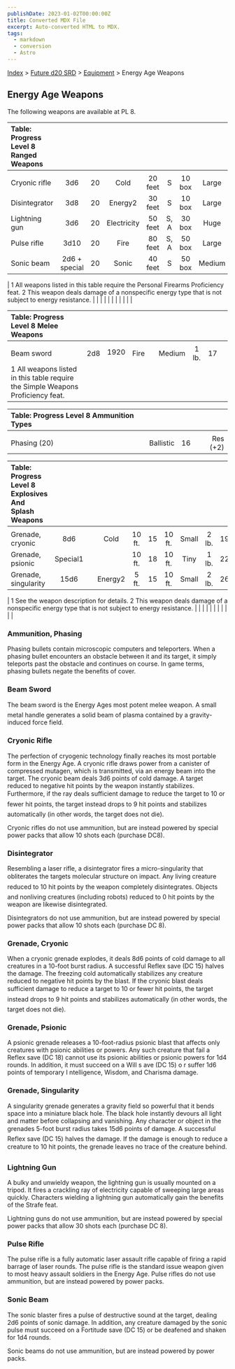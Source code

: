 ```yaml
---
publishDate: 2023-01-02T00:00:00Z
title: Converted MDX File
excerpt: Auto-converted HTML to MDX.
tags:
  - markdown
  - conversion
  - Astro
---
```


[Index](-index) > [Future d20 SRD](future-d20-srd-index) > [Equipment](future-d20-srd-equipment-index) > Energy Age Weapons

## Energy Age Weapons

The following weapons are available at PL 8.

| Table: Progress Level 8 Ranged Weapons |               |     |             |         |      |        |        |        |     |          |
| :------------------------------------- | :-----------: | :-: | :---------: | :-----: | :--: | :----: | :----: | :----: | :-: | -------: |
|                                        |               |     |             |         |      |        |        |        |     |          |
| Cryonic rifle                          |      3d6      | 20  |    Cold     | 20 feet |  S   | 10 box | Large  | 8 lb.  | 21  | Lic (+1) |
| Disintegrator                          |      3d8      | 20  |   Energy2   | 30 feet |  S   | 10 box | Large  | 6 lb.  | 23  | Mil (+3) |
| Lightning gun                          |      3d6      | 20  | Electricity | 50 feet | S, A | 30 box |  Huge  | 30 lb. | 24  | Mil (+3) |
| Pulse rifle                            |     3d10      | 20  |    Fire     | 80 feet | S, A | 50 box | Large  | 11 lb. | 21  | Res (+2) |
| Sonic beam                             | 2d6 + special | 20  |    Sonic    | 40 feet |  S   | 50 box | Medium | 3 lb.  | 18  | Lic (+1) |

| 1 All weapons listed in this table require the Personal Firearms Proficiency feat.
2 This weapon deals damage of a nonspecific energy type that is not subject to energy resistance. | | | | | | | | | | |

| Table: Progress Level 8 Melee Weapons                                           |     |      |      |     |        |       |     |     |
| :------------------------------------------------------------------------------ | :-: | :--: | :--: | :-: | :----: | :---: | :-: | --: |
|                                                                                 |     |      |      |     |        |       |     |     |
| Beam sword                                                                      | 2d8 | 1920 | Fire |     | Medium | 1 lb. | 17  |     |
| 1 All weapons listed in this table require the Simple Weapons Proficiency feat. |     |      |      |     |        |       |     |     |

| Table: Progress Level 8 Ammunition Types |           |     |          |
| :--------------------------------------- | :-------: | :-: | -------: |
|                                          |           |     |          |
| Phasing (20)                             | Ballistic | 16  | Res (+2) |

| Table: Progress Level 8 Explosives And Splash Weapons |          |     |         |        |     |        |       |       |     |          |
| :---------------------------------------------------- | :------: | :-: | :-----: | :----: | :-: | :----: | :---: | :---: | :-: | -------: |
|                                                       |          |     |         |        |     |        |       |       |     |          |
| Grenade, cryonic                                      |   8d6    |     |  Cold   | 10 ft. | 15  | 10 ft. | Small | 2 lb. | 19  | Res (+2) |
| Grenade, psionic                                      | Special1 |     |         | 10 ft. | 18  | 10 ft. | Tiny  | 1 lb. | 22  | Res (+2) |
| Grenade, singularity                                  |   15d6   |     | Energy2 | 5 ft.  | 15  | 10 ft. | Small | 2 lb. | 26  | Mil (+3) |

| 1 See the weapon description for details.
2 This weapon deals damage of a nonspecific energy type that is not subject to energy resistance. | | | | | | | | | | |

### Ammunition, Phasing

Phasing bullets contain microscopic computers and teleporters. When a phasing bullet encounters an obstacle between it and its target, it simply teleports past the obstacle and continues on course. In game terms, phasing bullets negate the benefits of cover.

### Beam Sword

The beam sword is the Energy Ages most potent melee weapon. A small metal handle generates a solid beam of plasma contained by a gravity-induced force field.

### Cryonic Rifle

The perfection of cryogenic technology finally reaches its most portable form in the Energy Age. A cryonic rifle draws power from a canister of compressed mutagen, which is transmitted, via an energy beam into the target. The cryonic beam deals 3d6 points of cold damage. A target reduced to negative hit points by the weapon instantly stabilizes. Furthermore, if the ray deals sufficient damage to reduce the target to 10 or fewer hit points, the target instead drops to 9 hit points and stabilizes automatically (in other words, the target does not die).

Cryonic rifles do not use ammunition, but are instead powered by special power packs that allow 10 shots each (purchase DC8).

### Disintegrator

Resembling a laser rifle, a disintegrator fires a micro-singularity that obliterates the targets molecular structure on impact. Any living creature reduced to 10 hit points by the weapon completely disintegrates. Objects and nonliving creatures (including robots) reduced to 0 hit points by the weapon are likewise disintegrated.

Disintegrators do not use ammunition, but are instead powered by special power packs that allow 10 shots each (purchase DC 8).

### Grenade, Cryonic

When a cryonic grenade explodes, it deals 8d6 points of cold damage to all creatures in a 10-foot burst radius. A successful Reflex save (DC 15) halves the damage. The freezing cold automatically stabilizes any creature reduced to negative hit points by the blast. If the cryonic blast deals sufficient damage to reduce a target to 10 or fewer hit points, the target instead drops to 9 hit points and stabilizes automatically (in other words, the target does not die).

### Grenade, Psionic

A psionic grenade releases a 10-foot-radius psionic blast that affects only creatures with psionic abilities or powers. Any such creature that fail a Reflex save (DC 18) cannot use its psionic abilities or psionic powers for 1d4 rounds. In addition, it must succeed on a Will s ave (DC 15) o r suffer 1d6 points of temporary I ntelligence, Wisdom, and Charisma damage.

### Grenade, Singularity

A singularity grenade generates a gravity field so powerful that it bends space into a miniature black hole. The black hole instantly devours all light and matter before collapsing and vanishing. Any character or object in the grenades 5-foot burst radius takes 15d6 points of damage. A successful Reflex save (DC 15) halves the damage. If the damage is enough to reduce a creature to 10 hit points, the grenade leaves no trace of the creature behind.

### Lightning Gun

A bulky and unwieldy weapon, the lightning gun is usually mounted on a tripod. It fires a crackling ray of electricity capable of sweeping large areas quickly. Characters wielding a lightning gun automatically gain the benefits of the Strafe feat.

Lightning guns do not use ammunition, but are instead powered by special power packs that allow 30 shots each (purchase DC 8).

### Pulse Rifle

The pulse rifle is a fully automatic laser assault rifle capable of firing a rapid barrage of laser rounds. The pulse rifle is the standard issue weapon given to most heavy assault soldiers in the Energy Age. Pulse rifles do not use ammunition, but are instead powered by power packs.

### Sonic Beam

The sonic blaster fires a pulse of destructive sound at the target, dealing 2d6 points of sonic damage. In addition, any creature damaged by the sonic pulse must succeed on a Fortitude save (DC 15) or be deafened and shaken for 1d4 rounds.

Sonic beams do not use ammunition, but are instead powered by power packs.
